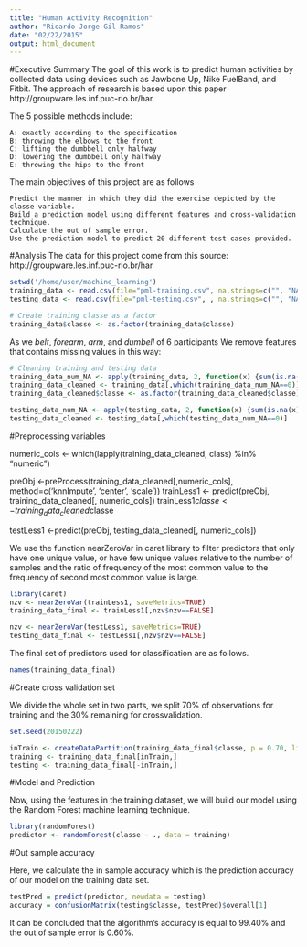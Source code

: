 ```yaml
---
title: "Human Activity Recognition"
author: "Ricardo Jorge Gil Ramos"
date: "02/22/2015"
output: html_document
---
```

#Executive Summary
The goal of this work is to predict human activities by collected data using devices such as Jawbone Up, Nike FuelBand, and Fitbit. The approach of research is based upon this paper http://groupware.les.inf.puc-rio.br/har.

The 5 possible methods include:

    A: exactly according to the specification
    B: throwing the elbows to the front
    C: lifting the dumbbell only halfway
    D: lowering the dumbbell only halfway
    E: throwing the hips to the front

The main objectives of this project are as follows

    Predict the manner in which they did the exercise depicted by the classe variable.
    Build a prediction model using different features and cross-validation technique.
    Calculate the out of sample error.
    Use the prediction model to predict 20 different test cases provided. 

#Analysis
The data for this project come from this source: http://groupware.les.inf.puc-rio.br/har

```r
setwd('/home/user/machine_learning')
training_data <- read.csv(file="pml-training.csv", na.strings=c("", "NA"), header=TRUE, stringsAsFactors = FALSE)
testing_data <- read.csv(file="pml-testing.csv", , na.strings=c("", "NA"), header=TRUE, stringsAsFactors = FALSE)

# Create training classe as a factor
training_data$classe <- as.factor(training_data$classe) 
```
As we *belt*, *forearm*, *arm*, and *dumbell* of 6 participants
We remove features that contains missing values in this way:

```r
# Cleaning training and testing data
training_data_num_NA <- apply(training_data, 2, function(x) {sum(is.na(x))}) 
training_data_cleaned <- training_data[,which(training_data_num_NA==0)]
training_data_cleaned$classe <- as.factor(training_data_cleaned$classe) 

testing_data_num_NA <- apply(testing_data, 2, function(x) {sum(is.na(x))}) 
testing_data_cleaned <- testing_data[,which(testing_data_num_NA==0)]

```

#Preprocessing variables

numeric_cols <- which(lapply(training_data_cleaned, class) %in% "numeric")

preObj <-preProcess(training_data_cleaned[,numeric_cols], method=c('knnImpute', 'center', 'scale'))
trainLess1 <- predict(preObj, training_data_cleaned[, numeric_cols])
trainLess1$classe <- training_data_cleaned$classe

testLess1 <-predict(preObj, testing_data_cleaned[, numeric_cols])


We use the function nearZeroVar in caret library to filter predictors that only have one unique value, or have few unique values relative to the number of samples and the ratio of frequency of the most common value to the frequency of second most common value is large.

```r
library(caret)
nzv <- nearZeroVar(trainLess1, saveMetrics=TRUE)
training_data_final <- trainLess1[,nzv$nzv==FALSE]

nzv <- nearZeroVar(testLess1, saveMetrics=TRUE)
testing_data_final <- testLess1[,nzv$nzv==FALSE]
```
The final set of predictors used for classification are as follows.

```r
names(training_data_final)
```
#Create cross validation set

We divide the whole set in two parts, we split 70% of observations for training and the 30% remaining for crossvalidation.

```r
set.seed(20150222)

inTrain <- createDataPartition(training_data_final$classe, p = 0.70, list=FALSE)
training <- training_data_final[inTrain,]
testing <- training_data_final[-inTrain,]
```
#Model and Prediction


Now, using the features in the training dataset, we will build our model using the Random Forest machine learning technique.

```r
library(randomForest)
predictor <- randomForest(classe ~ ., data = training)
```

#Out sample accuracy

Here, we calculate the in sample accuracy which is the prediction accuracy of our model on the training data set.

```r
testPred = predict(predictor, newdata = testing)
accuracy = confusionMatrix(testing$classe, testPred)$overall[1]
```
It can be concluded that the algorithm's accuracy is equal to 99.40% and the out of sample error is 0.60%.
